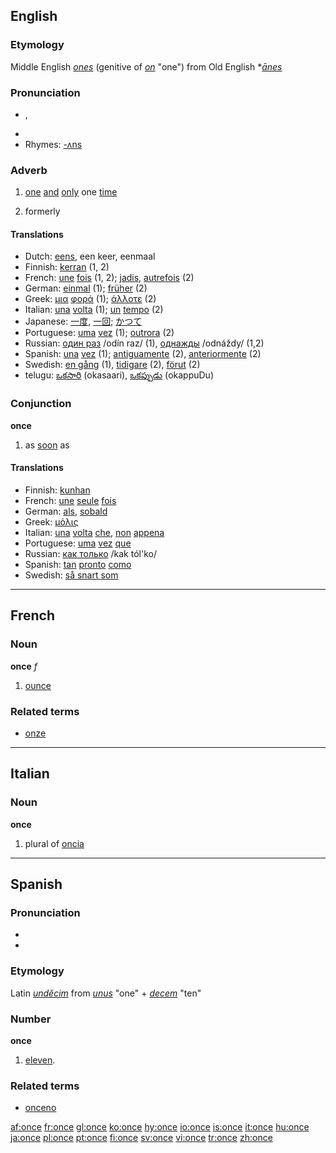 {{see|önce}}
==English==

{{rank|God|three|put|166|once|new|years|always}}

===Etymology===
Middle English ''[[ones]]'' (genitive of ''[[on]]'' "one") from Old English *''[[ānes]]''

===Pronunciation===
* {{IPA|/wʌns/}}, {{SAMPA|/wVns/}}
*{{audio|en-us-once.ogg|Audio (US)}}
*Rhymes: [[Rhymes:English:-ʌns|-ʌns]]

===Adverb===
{{en-adv|-}}

# {{time}} [[one]] [[and]] [[only]] one [[time]]
# formerly

====Translations====
{{rfc-trans}}
*Dutch: [[eens]], een keer, eenmaal
*Finnish: [[kerran]] (1, 2)
*French: [[une]] [[fois]] (1, 2); [[jadis]], [[autrefois]] (2)
*German: [[einmal]] (1); [[früher]] (2)
*Greek: [[μια]] [[φορά]] (1); [[άλλοτε]] (2)
*Italian: [[una]] [[volta]] (1); [[un]] [[tempo]] (2)
*Japanese: [[一度]], [[一回]]; [[かつて]]
*Portuguese: [[uma]] [[vez]] (1); [[outrora]] (2)
*Russian: [[один раз]] /odín raz/ (1), [[однажды]] /odnáždy/ (1,2)
*Spanish: [[una]] [[vez]] (1); [[antiguamente]] (2), [[anteriormente]] (2)
*Swedish: [[en gång]] (1), [[tidigare]] (2), [[förut]] (2)
*telugu: [[ఒకసారి]] (okasaari), [[ఒకప్పుడు]] (okappuDu)

===Conjunction===
'''once'''

#as [[soon]] as

====Translations====

*Finnish: [[kunhan]]
*French: [[une]] [[seule]] [[fois]]
*German: [[als]], [[sobald]]
*Greek: [[μόλις]]
*Italian: [[una]] [[volta]] [[che]], [[non]] [[appena]]
*Portuguese: [[uma]] [[vez]] [[que]]
*Russian: [[как только]] /kak tól'ko/
*Spanish: [[tan]] [[pronto]] [[como]]
*Swedish: [[så snart som]]

----

==French==
===Noun===
'''once''' ''f''

# [[ounce]]

===Related terms===
*[[onze]]

----

==Italian==
===Noun===
'''once'''

# plural of [[oncia]]

----

==Spanish==
===Pronunciation===
*{{IPA|/ˈɔn.se/}}
*{{SAMPA|/"On.se/}}
===Etymology===
Latin ''[[undecim|undĕcim]]'' from ''[[unus]]'' "one" + ''[[decem]]'' "ten"

===Number===
'''once'''
# [[eleven]].

===Related terms===
*[[onceno]]

[[af:once]]
[[fr:once]]
[[gl:once]]
[[ko:once]]
[[hy:once]]
[[io:once]]
[[is:once]]
[[it:once]]
[[hu:once]]
[[ja:once]]
[[pl:once]]
[[pt:once]]
[[fi:once]]
[[sv:once]]
[[vi:once]]
[[tr:once]]
[[zh:once]]